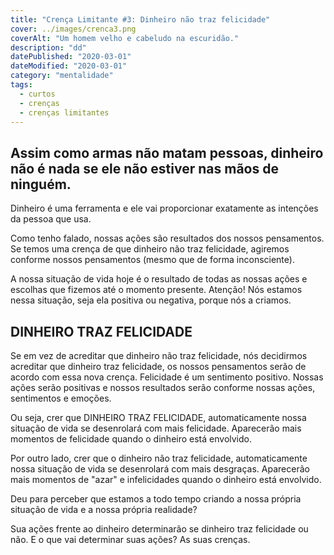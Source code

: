 ```yaml
---
title: "Crença Limitante #3: Dinheiro não traz felicidade"
cover: ../images/crenca3.png
coverAlt: "Um homem velho e cabeludo na escuridão."
description: "dd"
datePublished: "2020-03-01"
dateModified: "2020-03-01"
category: "mentalidade"
tags:
  - curtos
  - crenças
  - crenças limitantes
---
```


## Assim como armas não matam pessoas, dinheiro não é nada se ele não estiver nas mãos de ninguém.

Dinheiro é uma ferramenta e ele vai proporcionar exatamente as intenções da pessoa que usa. 

Como tenho falado, nossas ações são resultados dos nossos pensamentos. 
Se temos uma crença de que dinheiro não traz felicidade, agiremos conforme 
nossos pensamentos (mesmo que de forma inconsciente).

A nossa situação de vida hoje é o resultado de todas as nossas ações e 
escolhas que fizemos até o momento presente. Atenção! Nós estamos nessa situação, 
seja ela positiva ou negativa, porque nós a criamos. 

## DINHEIRO TRAZ FELICIDADE

Se em vez de acreditar que dinheiro não traz felicidade, nós decidirmos acreditar 
que dinheiro traz felicidade, os nossos pensamentos serão de acordo com essa nova crença. 
Felicidade é um sentimento positivo. Nossas ações serão positivas e nossos 
resultados serão conforme nossas ações, sentimentos e emoções.

Ou seja, crer que DINHEIRO TRAZ FELICIDADE, automaticamente nossa situação de vida se 
desenrolará com mais felicidade. Aparecerão mais momentos de felicidade 
quando o dinheiro está envolvido.

Por outro lado, crer que o dinheiro não traz felicidade, automaticamente nossa situação 
de vida se desenrolará com mais desgraças. Aparecerão mais momentos de "azar" 
e infelicidades quando o dinheiro está envolvido.

Deu para perceber que estamos a todo tempo criando a nossa própria 
situação de vida e a nossa própria realidade?

Sua ações frente ao dinheiro determinarão se dinheiro traz felicidade ou não. 
E o que vai determinar suas ações? As suas crenças.
